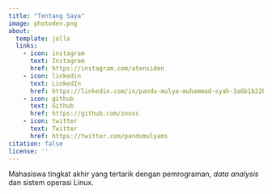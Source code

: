 ```yaml
---
title: "Tentang Saya"
image: photoden.png
about:
  template: jolla
  links:
    - icon: instagram
      text: Instagram
      href: https://instagram.com/atensiden
    - icon: linkedin
      text: LinkedIn
      href: https://linkedin.com/in/pandu-mulya-muhammad-syah-3a6b1b22b/
    - icon: github
      text: Github
      href: https://github.com/zooxs
    - icon: twitter
      text: Twitter
      href: https://twitter.com/pandumulyams
citation: false
license: ''
---
```


<style>
  .quarto-title-meta, .share-on-section {
    visibility: hidden;
  }
</style>

Mahasiswa tingkat akhir yang tertarik dengan pemrograman, *data analysis* dan sistem operasi Linux.
